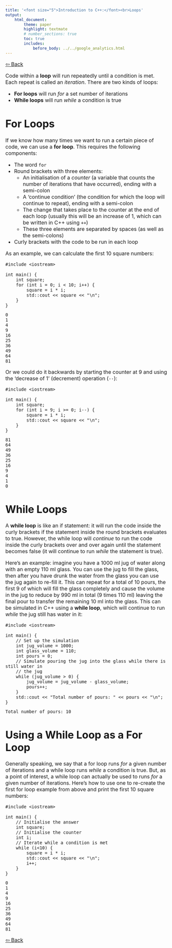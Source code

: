 ```yaml
---
title: '<font size="5">Introduction to C++:</font><br>Loops'
output:
    html_document:
        theme: paper
        highlight: textmate
        # number_sections: true
        toc: true
        includes:
            before_body: ../../google_analytics.html
---
```


<font size="3">

[⇦ Back](../../cpp.html)

Code within a **loop** will run repeatedly until a condition is met. Each repeat is called an *iteration*. There are two kinds of loops:

- **For loops** will run *for* a set number of iterations
- **While loops** will run *while* a condition is true

For Loops
=========
If we know how many times we want to run a certain piece of code, we can use a **for loop**. This requires the following components:

- The word `for`
- Round brackets with three elements:
    - An initialisation of a *counter* (a variable that counts the number of iterations that have occurred), ending with a semi-colon
    - A 'continue condition' (the condition for which the loop will continue to repeat), ending with a semi-colon
    - The change that takes place to the counter at the end of each loop (usually this will be an increase of 1, which can be written in C++ using `++`)
    - These three elements are separated by spaces (as well as the semi-colons)
- Curly brackets with the code to be run in each loop

As an example, we can calculate the first 10 square numbers:

```Rcpp
#include <iostream>

int main() {
    int square;
    for (int i = 0; i < 10; i++) {
        square = i * i;
        std::cout << square << "\n";
    }
}
```

```
0
1
4
9
16
25
36
49
64
81
```

Or we could do it backwards by starting the counter at 9 and using the 'decrease of 1' (decrement) operation (`--`):

```Rcpp
#include <iostream>

int main() {
    int square;
    for (int i = 9; i >= 0; i--) {
        square = i * i;
        std::cout << square << "\n";
    }
}
```

```
81
64
49
36
25
16
9
4
1
0
```

While Loops
===========
A **while loop** is like an if statement: it will run the code inside the curly brackets if the statement inside the round brackets evaluates to true. However, the while loop will *continue* to run the code inside the curly brackets over and over again until the statement becomes false (it will continue to run *while* the statement is true).

Here's an example: imagine you have a 1000 ml jug of water along with an empty 110 ml glass. You can use the jug to fill the glass, then after you have drunk the water from the glass you can use the jug again to re-fill it. This can repeat for a total of 10 pours, the first 9 of which will fill the glass completely and cause the volume in the jug to reduce by 990 ml in total (9 times 110 ml) leaving the final pour to transfer the remaining 10 ml into the glass. This can be simulated in C++ using a **while loop**, which will continue to run *while* the jug still has water in it:

```Rcpp
#include <iostream>

int main() {
    // Set up the simulation
    int jug_volume = 1000;
    int glass_volume = 110;
    int pours = 0;
    // Simulate pouring the jug into the glass while there is still water in
    // the jug
    while (jug_volume > 0) {
        jug_volume = jug_volume - glass_volume;
        pours++;
    }
    std::cout << "Total number of pours: " << pours << "\n";
}
```

```
Total number of pours: 10
```

Using a While Loop as a For Loop
================================
Generally speaking, we say that a for loop runs *for* a given number of iterations and a while loop runs *while* a condition is true. But, as a point of interest, a while loop can actually be used to runs *for* a given number of iterations. Here's how to use one to re-create the first for loop example from above and print the first 10 square numbers:

```Rcpp
#include <iostream>

int main() {
    // Initialise the answer
    int square;
    // Initialise the counter
    int i;
    // Iterate while a condition is met
    while (i<10) {
        square = i * i;
        std::cout << square << "\n";
        i++;
    }
}
```

```
0
1
4
9
16
25
36
49
64
81
```

<!--     // Hangman
    std::string guess = "0";
    int tries = 0;
    while (guess != "LOOP" && tries < 7) {
        std::cout << "Enter your guess: ";
        std::cin >> guess;
        tries++;
    }
    if (guess == "LOOP") {
        std::cout << "Correct!\n";
    } else {
        std::cout << "You lost!\n";
    } -->

[⇦ Back](../../cpp.html)

</font>
